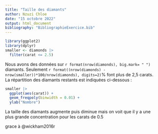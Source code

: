 ---
title: "Taille des diamants"
author: Nzuzi Chloe
date: "15 octobre 2022"
output: html_document
bibliography: "BibliographieExercice.bib"
---

```{r setup, include = FALSE}
library(ggplot2)
library(dplyr)
smaller <- diamonds |> 
  filter(carat <= 2.5)
```

Nous avons des données sur  `r format(nrow(diamonds), big.mark= " ")` diamants. Seulement 
`r format((nrow(diamonds) - nrow(smaller))*100/nrow(diamonds), digits=2)`% font plus de 2,5 carats. La répartition des diamants restants est indiquées ci-dessous :

```{r, echo = FALSE}
smaller |> 
  ggplot(aes(carat)) + 
  geom_freqpoly(binwidth = 0.01) +
  ylab("Nombre")
```

La taille des diamants augmente puis diminue mais on voit que il y a une plus grande concentration pour les carats de 0.5

grace à @wickham2016r

